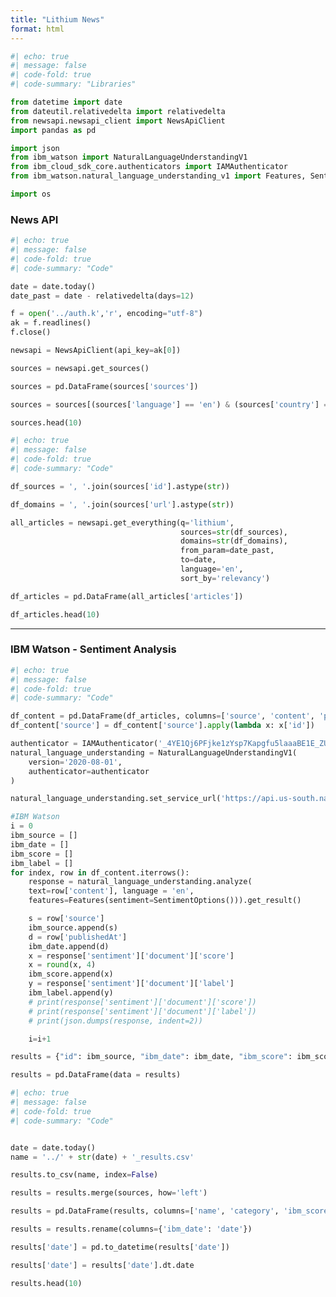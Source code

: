 ```yaml
---
title: "Lithium News"
format: html
---
```


```python
#| echo: true
#| message: false
#| code-fold: true
#| code-summary: "Libraries"

from datetime import date
from dateutil.relativedelta import relativedelta
from newsapi.newsapi_client import NewsApiClient
import pandas as pd

import json
from ibm_watson import NaturalLanguageUnderstandingV1
from ibm_cloud_sdk_core.authenticators import IAMAuthenticator
from ibm_watson.natural_language_understanding_v1 import Features, SentimentOptions

import os
```

### News API

```python
#| echo: true
#| message: false
#| code-fold: true
#| code-summary: "Code"

date = date.today()
date_past = date - relativedelta(days=12)

f = open('../auth.k','r', encoding="utf-8")
ak = f.readlines()
f.close()

newsapi = NewsApiClient(api_key=ak[0])

sources = newsapi.get_sources()

sources = pd.DataFrame(sources['sources'])

sources = sources[(sources['language'] == 'en') & (sources['country'] == 'us') & ~sources['category'].isin(['sports', 'entertainment', 'health'])]

sources.head(10)
```

```python
#| echo: true
#| message: false
#| code-fold: true
#| code-summary: "Code"

df_sources = ', '.join(sources['id'].astype(str))

df_domains = ', '.join(sources['url'].astype(str))

all_articles = newsapi.get_everything(q='lithium',
                                      sources=str(df_sources),
                                      domains=str(df_domains),
                                      from_param=date_past,
                                      to=date,
                                      language='en',
                                      sort_by='relevancy')

df_articles = pd.DataFrame(all_articles['articles'])

df_articles.head(10)
```

***

### IBM Watson - Sentiment Analysis
```python
#| echo: true
#| message: false
#| code-fold: true
#| code-summary: "Code"

df_content = pd.DataFrame(df_articles, columns=['source', 'content', 'publishedAt'])
df_content['source'] = df_content['source'].apply(lambda x: x['id'])

authenticator = IAMAuthenticator('_4YE1Qj6PFjke1zYsp7Kapgfu5laaaBE1E_ZUw1IiUPa')
natural_language_understanding = NaturalLanguageUnderstandingV1(
    version='2020-08-01',
    authenticator=authenticator
)

natural_language_understanding.set_service_url('https://api.us-south.natural-language-understanding.watson.cloud.ibm.com/instances/8b0909d1-3768-4c54-b80d-b9817610e36d')

#IBM Watson
i = 0
ibm_source = []
ibm_date = []
ibm_score = []
ibm_label = []
for index, row in df_content.iterrows():
    response = natural_language_understanding.analyze(
    text=row['content'], language = 'en',
    features=Features(sentiment=SentimentOptions())).get_result()

    s = row['source']
    ibm_source.append(s)
    d = row['publishedAt']
    ibm_date.append(d)
    x = response['sentiment']['document']['score']
    x = round(x, 4)
    ibm_score.append(x)
    y = response['sentiment']['document']['label']
    ibm_label.append(y)
    # print(response['sentiment']['document']['score'])
    # print(response['sentiment']['document']['label'])
    # print(json.dumps(response, indent=2))

    i=i+1   

results = {"id": ibm_source, "ibm_date": ibm_date, "ibm_score": ibm_score, "ibm_label": ibm_label}

results = pd.DataFrame(data = results)
```

```python
#| echo: true
#| message: false
#| code-fold: true
#| code-summary: "Code"


date = date.today()
name = '../' + str(date) + '_results.csv'

results.to_csv(name, index=False)

results = results.merge(sources, how='left')

results = pd.DataFrame(results, columns=['name', 'category', 'ibm_score', 'ibm_label', 'ibm_date'])

results = results.rename(columns={'ibm_date': 'date'})

results['date'] = pd.to_datetime(results['date'])

results['date'] = results['date'].dt.date

results.head(10)
```
